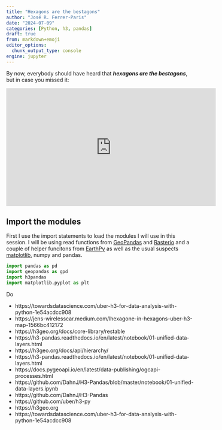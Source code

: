 ```yaml
---
title: "Hexagons are the bestagons"
author: "José R. Ferrer-Paris"
date: "2024-07-09"
categories: [Python, h3, pandas]
draft: true
from: markdown+emoji
editor_options: 
  chunk_output_type: console
engine: jupyter
---
```


By now, everybody should have heard that ***hexagons are the bestagons***, but in case you missed it:

<iframe width="560" height="315" src="https://www.youtube.com/embed/thOifuHs6eY?si=8idHqykyApHlk8bW" title="YouTube video player" frameborder="0" allow="accelerometer; autoplay; clipboard-write; encrypted-media; gyroscope; picture-in-picture; web-share" referrerpolicy="strict-origin-when-cross-origin" allowfullscreen></iframe>

## Import the modules

First I use the import statements to load the modules I will use in this session. I will be using read functions from [GeoPandas](https://geopandas.org/en/stable/docs/user_guide.html) and [Rasterio](https://rasterio.readthedocs.io/en/stable/index.html) and a couple of helper funcitons from [EarthPy](https://earthpy.readthedocs.io/en/latest/get-started.html) as well as the usual suspects [matplotlib](https://matplotlib.org/stable/), numpy and pandas.

```python
import pandas as pd
import geopandas as gpd
import h3pandas
import matplotlib.pyplot as plt
```

Do 

- https://towardsdatascience.com/uber-h3-for-data-analysis-with-python-1e54acdcc908
- https://jens-wirelesscar.medium.com/lhexagone-in-hexagons-uber-h3-map-1566bc412172
- https://h3geo.org/docs/core-library/restable
- https://h3-pandas.readthedocs.io/en/latest/notebook/01-unified-data-layers.html
- https://h3geo.org/docs/api/hierarchy/
- https://h3-pandas.readthedocs.io/en/latest/notebook/01-unified-data-layers.html
- https://docs.pygeoapi.io/en/latest/data-publishing/ogcapi-processes.html
- https://github.com/DahnJ/H3-Pandas/blob/master/notebook/01-unified-data-layers.ipynb
- https://github.com/DahnJ/H3-Pandas
- https://github.com/uber/h3-py
- https://h3geo.org
- https://towardsdatascience.com/uber-h3-for-data-analysis-with-python-1e54acdcc908